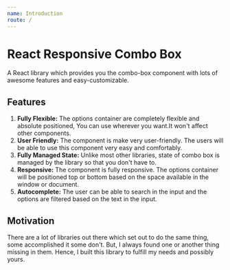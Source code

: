 ```yaml
---
name: Introduction
route: /
---
```


# React Responsive Combo Box

A React library which provides you the combo-box component with lots of awesome features and easy-customizable.

## Features

1. **Fully Flexible:** The options container are completely flexible and absolute positioned, You can use wherever you want.It won't affect other components.
2. **User Friendly:** The component is make very user-friendly. The users will be able to use this component very easy and comfortably.
3. **Fully Managed State:** Unlike most other libraries, state of combo box is managed by the library so that you don't have to.
4. **Responsive:** The component is fully responsive. The options container will be positioned top or bottom based on the space available in the window or document.
5. **Autocomplete:** The user can be able to search in the input and the options are filtered based on the text in the input.

## Motivation

There are a lot of libraries out there which set out to do the same thing, some accomplished it some don't. But, I always found one or another thing missing in them. Hence, I built this library to fulfill my needs and possibly yours.
